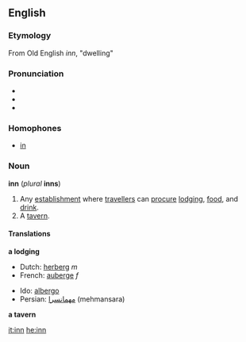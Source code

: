 ==English==
===Etymology===
From Old English ''inn'', "dwelling"

===Pronunciation===
*{{AHD|/ĭn/}}
*{{IPA|/ɪn/}}
*{{SAMPA|/In/}}

===Homophones===
*[[in]]

===Noun===
{{wikipedia}}
'''inn''' (''plural'' '''inns''')

#Any [[establishment]] where [[traveller]]s can [[procure]] [[lodging]], [[food]], and [[drink]].
#A [[tavern]].

====Translations====
'''a lodging'''
{{top}}
*Dutch: [[herberg]] ''m''
*French: [[auberge]] ''f''
{{mid}}
*Ido: [[albergo]]
*Persian: [[مهمانسرا]] (mehmansara)
{{bottom}}

'''a tavern'''
{{top}}
{{mid}}
{{bottom}}

[[it:inn]]
[[he:inn]]